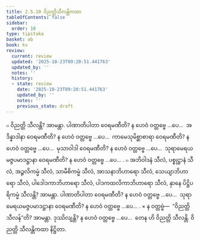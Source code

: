 ```yaml
---
title: 2.5.10 ဝိညတ္တိသီလန္တိကထာ
tableOfContents: false
sidebar:
  order: 10
type: tipitaka
basket: ab
book: kv
review:
  current: review
  updated: '2025-10-23T09:20:51.441763'
  updated_by: ''
  notes: ''
  history:
  - state: review
    date: '2025-10-23T09:20:51.441763'
    updated_by: ''
    notes: ''
    previous_state: draft
---
```



<ReviewStatus review={frontmatter.review} showDetails={true} />

<HypothesisAnnotation frontmatter={frontmatter} />

<DynamicBreadcrumb />

<Division number="601" book="kv" e="ch" v="32" p="321">

<Paragraph number="1998" book="kv">
๐ ဝိညတ္တိ သီလန္တိ? အာမန္တာ. ပါဏာတိပါတာ ဝေရမဏီတိ? န ဟေဝံ ဝတ္တဗ္ဗေ …ပေ…  အဒိန္နာဒါနာ ဝေရမဏီတိ? န ဟေဝံ ဝတ္တဗ္ဗေ …ပေ…  ကာမေသုမိစ္ဆာစာရာ ဝေရမဏီတိ? န ဟေဝံ ဝတ္တဗ္ဗေ …ပေ…  မုသာဝါဒါ ဝေရမဏီတိ? န ဟေဝံ ဝတ္တဗ္ဗေ …ပေ…  သုရာမေရယမဇ္ဇပမာဒဋ္ဌာနာ ဝေရမဏီတိ? န ဟေဝံ ဝတ္တဗ္ဗေ …ပေ… .
</Paragraph>

<Paragraph number="1999" book="kv">
๐ အဘိဝါဒနံ သီလံ, ပစ္စုဋ္ဌာနံ သီလံ, အဉ္ဇလိကမ္မံ သီလံ, သာမီစိကမ္မံ သီလံ, အာသနာဘိဟာရော သီလံ, သေယျာဘိဟာရော သီလံ, ပါဒေါဒကာဘိဟာရော သီလံ, ပါဒကထလိကာဘိဟာရော သီလံ, နှာနေ ပိဋ္ဌိပရိကမ္မံ သီလန္တိ? အာမန္တာ. ပါဏာတိပါတာ ဝေရမဏီတိ? န ဟေဝံ ဝတ္တဗ္ဗေ …ပေ…  သုရာမေရယမဇ္ဇပမာဒဋ္ဌာနာ ဝေရမဏီတိ? န ဟေဝံ ဝတ္တဗ္ဗေ …ပေ… .
</Paragraph>

</Division>
<Division number="602" book="kv" e="ch" v="32" p="322">

<Paragraph number="2000" book="kv">
× န ဝတ္တဗ္ဗံ—  “ဝိညတ္တိ သီလန်”တိ? အာမန္တာ. ဒုဿိလျန္တိ? န ဟေဝံ ဝတ္တဗ္ဗေ …ပေ…  တေန ဟိ ဝိညတ္တိ သီလန္တိ.

</Paragraph>
</Division>

<Paragraph number="2001" type="center" book="kv">
ဝိညတ္တိ သီလန္တိကထာ နိဋ္ဌိတာ.
</Paragraph>